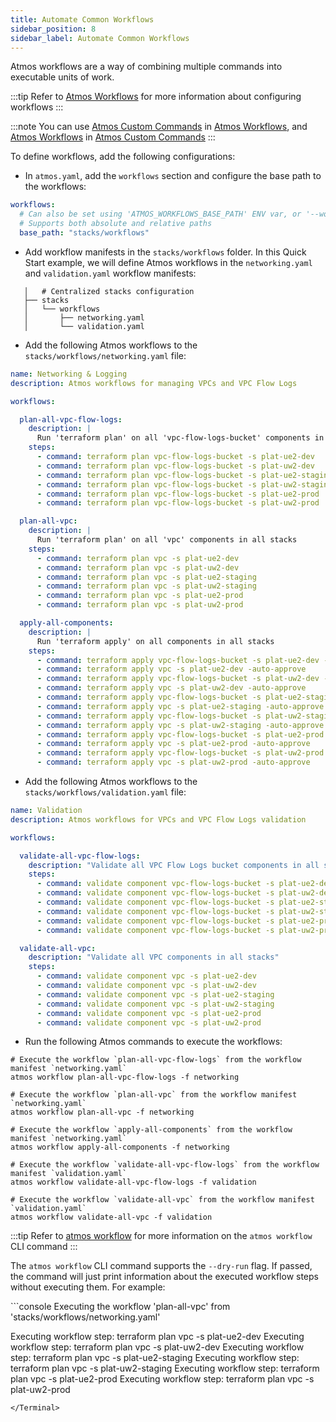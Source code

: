 ```yaml
---
title: Automate Common Workflows
sidebar_position: 8
sidebar_label: Automate Common Workflows
---
```


Atmos workflows are a way of combining multiple commands into executable units of work.

:::tip
Refer to [Atmos Workflows](/workflows) for more information about configuring workflows
:::

:::note
You can use [Atmos Custom Commands](/core-concepts/custom-commands) in [Atmos Workflows](/workflows),
and [Atmos Workflows](/workflows)
in [Atmos Custom Commands](/core-concepts/custom-commands)
:::

To define workflows, add the following configurations:

- In `atmos.yaml`, add the `workflows` section and configure the base path to the workflows:

```yaml
workflows:
  # Can also be set using 'ATMOS_WORKFLOWS_BASE_PATH' ENV var, or '--workflows-dir' command-line arguments
  # Supports both absolute and relative paths
  base_path: "stacks/workflows"
```

- Add workflow manifests in the `stacks/workflows` folder. In this Quick Start example, we will define Atmos workflows
  in the `networking.yaml` and `validation.yaml` workflow manifests:

```console
   │   # Centralized stacks configuration
   ├── stacks
   │   └── workflows
   │       ├── networking.yaml
   │       └── validation.yaml
```

- Add the following Atmos workflows to the `stacks/workflows/networking.yaml` file:

```yaml
name: Networking & Logging
description: Atmos workflows for managing VPCs and VPC Flow Logs

workflows:

  plan-all-vpc-flow-logs:
    description: |
      Run 'terraform plan' on all 'vpc-flow-logs-bucket' components in all stacks
    steps:
      - command: terraform plan vpc-flow-logs-bucket -s plat-ue2-dev
      - command: terraform plan vpc-flow-logs-bucket -s plat-uw2-dev
      - command: terraform plan vpc-flow-logs-bucket -s plat-ue2-staging
      - command: terraform plan vpc-flow-logs-bucket -s plat-uw2-staging
      - command: terraform plan vpc-flow-logs-bucket -s plat-ue2-prod
      - command: terraform plan vpc-flow-logs-bucket -s plat-uw2-prod

  plan-all-vpc:
    description: |
      Run 'terraform plan' on all 'vpc' components in all stacks
    steps:
      - command: terraform plan vpc -s plat-ue2-dev
      - command: terraform plan vpc -s plat-uw2-dev
      - command: terraform plan vpc -s plat-ue2-staging
      - command: terraform plan vpc -s plat-uw2-staging
      - command: terraform plan vpc -s plat-ue2-prod
      - command: terraform plan vpc -s plat-uw2-prod

  apply-all-components:
    description: |
      Run 'terraform apply' on all components in all stacks
    steps:
      - command: terraform apply vpc-flow-logs-bucket -s plat-ue2-dev -auto-approve
      - command: terraform apply vpc -s plat-ue2-dev -auto-approve
      - command: terraform apply vpc-flow-logs-bucket -s plat-uw2-dev -auto-approve
      - command: terraform apply vpc -s plat-uw2-dev -auto-approve
      - command: terraform apply vpc-flow-logs-bucket -s plat-ue2-staging -auto-approve
      - command: terraform apply vpc -s plat-ue2-staging -auto-approve
      - command: terraform apply vpc-flow-logs-bucket -s plat-uw2-staging -auto-approve
      - command: terraform apply vpc -s plat-uw2-staging -auto-approve
      - command: terraform apply vpc-flow-logs-bucket -s plat-ue2-prod -auto-approve
      - command: terraform apply vpc -s plat-ue2-prod -auto-approve
      - command: terraform apply vpc-flow-logs-bucket -s plat-uw2-prod -auto-approve
      - command: terraform apply vpc -s plat-uw2-prod -auto-approve
```

- Add the following Atmos workflows to the `stacks/workflows/validation.yaml` file:

```yaml
name: Validation
description: Atmos workflows for VPCs and VPC Flow Logs validation

workflows:

  validate-all-vpc-flow-logs:
    description: "Validate all VPC Flow Logs bucket components in all stacks"
    steps:
      - command: validate component vpc-flow-logs-bucket -s plat-ue2-dev
      - command: validate component vpc-flow-logs-bucket -s plat-uw2-dev
      - command: validate component vpc-flow-logs-bucket -s plat-ue2-staging
      - command: validate component vpc-flow-logs-bucket -s plat-uw2-staging
      - command: validate component vpc-flow-logs-bucket -s plat-ue2-prod
      - command: validate component vpc-flow-logs-bucket -s plat-uw2-prod

  validate-all-vpc:
    description: "Validate all VPC components in all stacks"
    steps:
      - command: validate component vpc -s plat-ue2-dev
      - command: validate component vpc -s plat-uw2-dev
      - command: validate component vpc -s plat-ue2-staging
      - command: validate component vpc -s plat-uw2-staging
      - command: validate component vpc -s plat-ue2-prod
      - command: validate component vpc -s plat-uw2-prod
```

- Run the following Atmos commands to execute the workflows:

```shell
# Execute the workflow `plan-all-vpc-flow-logs` from the workflow manifest `networking.yaml`
atmos workflow plan-all-vpc-flow-logs -f networking

# Execute the workflow `plan-all-vpc` from the workflow manifest `networking.yaml`
atmos workflow plan-all-vpc -f networking

# Execute the workflow `apply-all-components` from the workflow manifest `networking.yaml`
atmos workflow apply-all-components -f networking

# Execute the workflow `validate-all-vpc-flow-logs` from the workflow manifest `validation.yaml`
atmos workflow validate-all-vpc-flow-logs -f validation

# Execute the workflow `validate-all-vpc` from the workflow manifest `validation.yaml`
atmos workflow validate-all-vpc -f validation
```

:::tip
Refer to [atmos workflow](/cli/commands/workflow) for more information on the `atmos workflow` CLI command
:::

The `atmos workflow` CLI command supports the `--dry-run` flag. If passed, the command will just print information about
the executed workflow steps without executing them. For example:


<Terminal title="atmos workflow plan-all-vpc -f networking --dry-run">
```console
Executing the workflow 'plan-all-vpc' from 'stacks/workflows/networking.yaml'

Executing workflow step: terraform plan vpc -s plat-ue2-dev
Executing workflow step: terraform plan vpc -s plat-uw2-dev
Executing workflow step: terraform plan vpc -s plat-ue2-staging
Executing workflow step: terraform plan vpc -s plat-uw2-staging
Executing workflow step: terraform plan vpc -s plat-ue2-prod
Executing workflow step: terraform plan vpc -s plat-uw2-prod
```
</Terminal>

